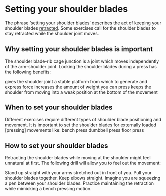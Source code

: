 # Setting your shoulder blades

The phrase 'setting your shoulder blades' describes the act of keeping your shoulder blades [retracted](scapretraction.qmd). Some exercises call for the shoulder blades to stay retracted while the shoulder joint moves. 


## Why setting your shoulder blades is important 

The shoulder blade-rib cage junction is a joint which moves independently of the arm-shoulder joint. Locking the shoulder blades during a press has the following benefits:

 gives the shoulder joint a stable platform from which to generate and express force
increases the amount of weight you can press
keeps the shoulder from moving into a weak position at the bottom of the movement 


## When to set your shoulder blades

Different exercises require different types of shoulder blade positioning and movement. It is important to set the shoulder blades for externally loaded [pressing] movements like:
 bench press
dumbbell press
floor press


## How to set your shoulder blades

Retracting the shoulder blades while moving at the shoulder might feel unnatural at first. The following drill will allow you to feel out the movement:

Stand up straight with your arms stretched out in front of you. 
Pull your shoulder blades together. 
Keep elbows straight. 
Imagine you are squeezing a pen between your shoulder blades. 
Practice maintaining the retraction while mimicking a bench pressing motion. 

